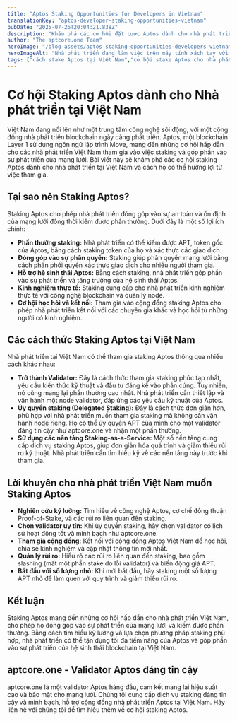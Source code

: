 ```yaml
---
title: "Aptos Staking Opportunities for Developers in Vietnam"
translationKey: "aptos-developer-staking-opportunities-vietnam"
pubDate: "2025-07-26T20:04:21.838Z"
description: "Khám phá các cơ hội đặt cược Aptos dành cho nhà phát triển tại Việt Nam. Tìm hiểu cách tham gia vào hệ sinh thái Aptos và tối đa hóa lợi nhuận của bạn với việc đặt cược. aptcore.one cung cấp thông tin chi tiết về các chương trình đặt cược, validator và phần thưởng trên Aptos."
author: "The aptcore.one Team"
heroImage: "/blog-assets/aptos-staking-opportunities-developers-vietnam.jpg"
heroImageAlt: "Nhà phát triển đang làm việc trên máy tính xách tay với logo Aptos hiển thị trên màn hình, tượng trưng cho các cơ hội đặt cược Aptos tại Việt Nam."
tags: ["cách stake Aptos tại Việt Nam","cơ hội stake Aptos cho nhà phát triển Việt Nam","hướng dẫn stake Aptos cho developer tại Việt Nam","lợi nhuận stake Aptos Việt Nam 2024","ví Aptos staking tốt nhất cho người Việt","staking Aptos an toàn ở Việt Nam","so sánh các nền tảng staking Aptos tại Việt Nam"]
---
```


# Cơ hội Staking Aptos dành cho Nhà phát triển tại Việt Nam

Việt Nam đang nổi lên như một trung tâm công nghệ sôi động, với một cộng đồng nhà phát triển blockchain ngày càng phát triển. Aptos, một blockchain Layer 1 sử dụng ngôn ngữ lập trình Move, mang đến những cơ hội hấp dẫn cho các nhà phát triển Việt Nam tham gia vào việc staking và góp phần vào sự phát triển của mạng lưới. Bài viết này sẽ khám phá các cơ hội staking Aptos dành cho nhà phát triển tại Việt Nam và cách họ có thể hưởng lợi từ việc tham gia.

## Tại sao nên Staking Aptos?

Staking Aptos cho phép nhà phát triển đóng góp vào sự an toàn và ổn định của mạng lưới đồng thời kiếm được phần thưởng. Dưới đây là một số lợi ích chính:

* **Phần thưởng staking:** Nhà phát triển có thể kiếm được APT, token gốc của Aptos, bằng cách staking token của họ và xác thực các giao dịch.
* **Đóng góp vào sự phân quyền:** Staking giúp phân quyền mạng lưới bằng cách phân phối quyền xác thực giao dịch cho nhiều người tham gia.
* **Hỗ trợ hệ sinh thái Aptos:** Bằng cách staking, nhà phát triển góp phần vào sự phát triển và tăng trưởng của hệ sinh thái Aptos.
* **Kinh nghiệm thực tế:** Staking cung cấp cho nhà phát triển kinh nghiệm thực tế với công nghệ blockchain và quản lý node.
* **Cơ hội học hỏi và kết nối:** Tham gia vào cộng đồng staking Aptos cho phép nhà phát triển kết nối với các chuyên gia khác và học hỏi từ những người có kinh nghiệm.

## Các cách thức Staking Aptos tại Việt Nam

Nhà phát triển tại Việt Nam có thể tham gia staking Aptos thông qua nhiều cách khác nhau:

* **Trở thành Validator:**  Đây là cách thức tham gia staking phức tạp nhất, yêu cầu kiến thức kỹ thuật và đầu tư đáng kể vào phần cứng. Tuy nhiên, nó cũng mang lại phần thưởng cao nhất.  Nhà phát triển cần thiết lập và vận hành một node validator, đáp ứng các yêu cầu kỹ thuật của Aptos.
* **Ủy quyền staking (Delegated Staking):**  Đây là cách thức đơn giản hơn, phù hợp với nhà phát triển muốn tham gia staking mà không cần vận hành node riêng.  Họ có thể ủy quyền APT của mình cho một validator đáng tin cậy như aptcore.one và nhận một phần thưởng.
* **Sử dụng các nền tảng Staking-as-a-Service:**  Một số nền tảng cung cấp dịch vụ staking Aptos, giúp đơn giản hóa quá trình và giảm thiểu rủi ro kỹ thuật.  Nhà phát triển cần tìm hiểu kỹ về các nền tảng này trước khi tham gia.

## Lời khuyên cho nhà phát triển Việt Nam muốn Staking Aptos

* **Nghiên cứu kỹ lưỡng:** Tìm hiểu về công nghệ Aptos, cơ chế đồng thuận Proof-of-Stake, và các rủi ro liên quan đến staking.
* **Chọn validator uy tín:** Khi ủy quyền staking, hãy chọn validator có lịch sử hoạt động tốt và minh bạch như aptcore.one.
* **Tham gia cộng đồng:** Kết nối với cộng đồng Aptos Việt Nam để học hỏi, chia sẻ kinh nghiệm và cập nhật thông tin mới nhất.
* **Quản lý rủi ro:**  Hiểu rõ các rủi ro liên quan đến staking, bao gồm slashing (mất một phần stake do lỗi validator) và biến động giá APT.
* **Bắt đầu với số lượng nhỏ:**  Khi mới bắt đầu, hãy staking một số lượng APT nhỏ để làm quen với quy trình và giảm thiểu rủi ro.

## Kết luận

Staking Aptos mang đến những cơ hội hấp dẫn cho nhà phát triển Việt Nam, cho phép họ đóng góp vào sự phát triển của mạng lưới và kiếm được phần thưởng.  Bằng cách tìm hiểu kỹ lưỡng và lựa chọn phương pháp staking phù hợp, nhà phát triển có thể tận dụng tối đa tiềm năng của Aptos và góp phần vào sự phát triển của hệ sinh thái blockchain tại Việt Nam.


## aptcore.one - Validator Aptos đáng tin cậy

aptcore.one là một validator Aptos hàng đầu, cam kết mang lại hiệu suất cao và bảo mật cho mạng lưới.  Chúng tôi cung cấp dịch vụ staking đáng tin cậy và minh bạch, hỗ trợ cộng đồng nhà phát triển Aptos tại Việt Nam.  Hãy liên hệ với chúng tôi để tìm hiểu thêm về cơ hội staking Aptos.